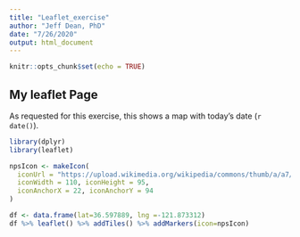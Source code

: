 ```yaml
---
title: "Leaflet_exercise"
author: "Jeff Dean, PhD"
date: "7/26/2020"
output: html_document
---
```


```r
knitr::opts_chunk$set(echo = TRUE)
```

## My leaflet Page

As requested for this exercise, this shows a map with today's date (`r date()`).

```r
library(dplyr)
library(leaflet)

npsIcon <- makeIcon(
  iconUrl = "https://upload.wikimedia.org/wikipedia/commons/thumb/a/a7/Naval_Postgraduate_School_emblem.svg/1200px-Naval_Postgraduate_School_emblem.svg.png",
  iconWidth = 110, iconHeight = 95,
  iconAnchorX = 22, iconAnchorY = 94
)

df <- data.frame(lat=36.597889, lng =-121.873312)
df %>% leaflet() %>% addTiles() %>% addMarkers(icon=npsIcon)


```
